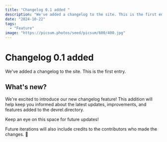 ```yaml
---
title: "Changelog 0.1 added "
description: "We've added a changelog to the site. This is the first entry."
date: "2024-10-22"
tags:
  - "Feature"
image: "https://picsum.photos/seed/picsum/600/400.jpg"
---
```


# Changelog 0.1 added

We've added a changelog to the site. This is the first entry.


## What's new?

We're excited to introduce our new changelog feature! This addition will help keep you informed about the latest updates, improvements, and features added to the devrel.directory.

Keep an eye on this space for future updates!

Future iterations will also include credits to the contributors who made the changes. 🤗

